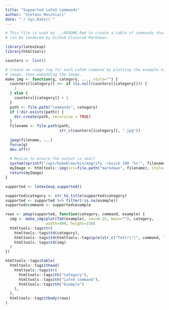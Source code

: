 ```yaml
---
title: "Supported LaTeX commands"
author: "Stefano Meschiari"
date: "`r Sys.Date()`"
---
```


```r
# This file is used by ../README.Rmd to create a table of commands that
# can be rendered by Github Flavored Markdown.

library(latex2exp)
library(htmltools)

counters <- list()

# create an <img> tag for each LaTeX command by plotting the example to a JPEG
# image, then embedding the image.
make_img <- function(g, category, ..., style="") {
  counters[[category]] <<- if (is.null(counters[[category]])) {
    1
  } else {
    counters[[category]] + 1
  }
  path <- file.path("commands", category)
  if (!dir.exists(path)) {
    dir.create(path, recursive = TRUE)
  }
  filename <- file.path(path,
                        str_c(counters[[category]], ".jpg"))
  
  jpeg(filename, ...)  
  force(g)
  dev.off() 
  
  # Resize to ensure the output is small
  system(sprintf("/opt/homebrew/bin/mogrify -resize 200 '%s'", filename))
  myImage <- htmltools::img(src=file.path("markdown", filename), style=style)
  return(myImage)
}

supported <- latex2exp_supported()

supported$category <- str_to_title(supported$category)
supported <- supported %>% filter(!is.na(example))
supported$command <- supported$example

rows <- pmap(supported, function(category, command, example) {
  img <- make_img(plot(TeX(example), cex=4.25, main=""), category,
                  width=400, height=150)
  htmltools::tags$tr(
    htmltools::tags$td(category),
    htmltools::tags$td(htmltools::tags$pre(str_c("TeX(r\"(", command, ")\")"))),
    htmltools::tags$td(img)
  )
})

htmltools::tags$table(
  htmltools::tags$thead(
    htmltools::tags$tr(
      htmltools::tags$th("Category"),
      htmltools::tags$th("LaTeX command"),
      htmltools::tags$th("Example")
    ),
  ),
  htmltools::tags$tbody(rows)
)
```
